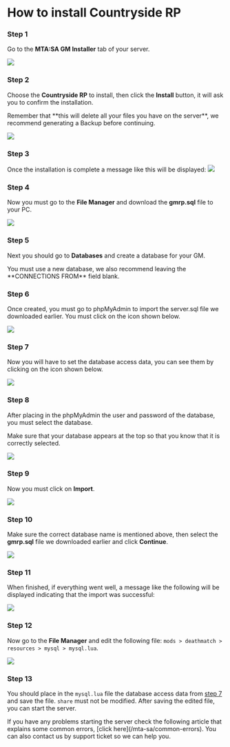 # How to install Countryside RP


<Steps>

### Step 1
Go to the **MTA:SA GM Installer** tab of your server.

![](https://i.imgur.com/9usqk4d.png)

### Step 2
Choose the **Countryside RP** to install, then click the **Install** button, it will ask you to confirm the installation.

<Callout type="warning">
Remember that **this will delete all your files you have on the server**, we recommend generating a Backup before continuing.
</Callout>

![](https://i.imgur.com/HFG7fta.png)

### Step 3
Once the installation is complete a message like this will be displayed:
![](https://i.imgur.com/ItwX4qu.png)

### Step 4
Now you must go to the **File Manager** and download the **gmrp.sql** file to your PC.

![](https://i.imgur.com/L6kS4eB.png)

### Step 5
Next you should go to **Databases** and create a database for your GM.

<Callout type="warning">
You must use a new database, we also recommend leaving the **CONNECTIONS FROM** field blank.
</Callout>

### Step 6
Once created, you must go to phpMyAdmin to import the server.sql file we downloaded earlier. You must click on the icon shown below.

![](https://i.imgur.com/jb32AKv.png)

### Step 7
Now you will have to set the database access data, you can see them by clicking on the icon shown below.

![](https://i.imgur.com/4u0xPts.png)

### Step 8
After placing in the phpMyAdmin the user and password of the database, you must select the database.

<Callout type="info">
Make sure that your database appears at the top so that you know that it is correctly selected.
</Callout>

![](https://i.imgur.com/bwx2qcp.png)

### Step 9
Now you must click on **Import**.

![](https://i.imgur.com/b4fLw2n.png)

### Step 10
Make sure the correct database name is mentioned above, then select the **gmrp.sql** file we downloaded earlier and click **Continue**.

![](https://i.imgur.com/vRLExD4.png)

### Step 11
When finished, if everything went well, a message like the following will be displayed indicating that the import was successful:

![](https://i.imgur.com/Vy0GDyV.png)

### Step 12
Now go to the **File Manager** and edit the following file: `mods > deathmatch > resources > mysql > mysql.lua`.

![](https://i.imgur.com/hRM4smt.png)

### Step 13
You should place in the `mysql.lua` file the database access data from [step 7](#step-7) and save the file. `share` must not be modified. After saving the edited file, you can start the server.

</Steps>

<Callout type="info">
If you have any problems starting the server check the following article that explains some common errors, [click here](/mta-sa/common-errors). You can also contact us by support ticket so we can help you.
</Callout>